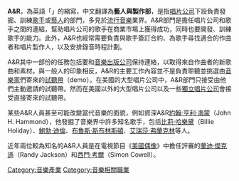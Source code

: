 {{unreferenced|time=2014-03-30T03:24:32+00:00}}
'''A&R'''，為英語「{{lang|en|'''artist and repertoire'''}}」的縮寫，中文翻譯為'''藝人與製作部'''，是指[[唱片公司|唱片公司]]下設負責發掘、訓練[[歌手|歌手]]或[[藝人|藝人]]的部門，多見於[[流行音樂|流行音樂]]業界。A&R部門是擔任唱片公司和歌手之間的連結，幫助唱片公司的歌手在商業市場上獲得成功，同時也要開發、訓練歌手的能力。此外，A&R也經常需要負責與歌手簽訂合約、為歌手尋找適合的作曲者和唱片製作人，以及安排錄音時程計劃。

A&R其中一部份的任務包括要和[[音樂出版社|音樂出版公司]]保持連絡，以取得來自作曲者的新歌曲和素材。與一般人的印象相反，A&R的主要工作內容並不是負責聆聽並挑選由[[音乐家|音樂家]]們寄來的[[樣本唱片|試聽帶]]（demo）。在美國的大型唱片公司中，A&R部門只接受由他們主動邀請的試聽帶。然而在美國以外的大型唱片公司以及一些[[獨立唱片公司|獨立唱片公司]]會接受直接寄來的試聽帶。

某些A&R人員甚至可能改變當代音樂的面貌，例如資深A&R[[約翰·亨利·海蒙|約翰·亨利·海蒙]]（John H. Hammond），他發掘了音樂界中許多知名歌手，包括[[比莉·哈樂黛|比莉·哈樂黛]]（Billie Holiday）、[[鲍勃·迪伦|鮑勃·迪倫]]、[[布鲁斯·斯普林斯廷|布魯斯·斯布林斯頓]]、[[艾瑞莎·弗蘭克林|艾瑞莎·弗蘭克林]]等人。

近年兩位較為知名的A&R人員是在電視節目《[[美國偶像|美國偶像]]》中擔任評審的[[蘭迪·傑克森|蘭迪·傑克遜]]（Randy Jackson）和[[西蒙·高維爾|西門·考爾]]（Simon Cowell）。

[[Category:音樂產業|Category:音樂產業]]
[[Category:音樂相關職業|Category:音樂相關職業]]